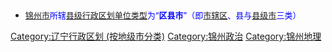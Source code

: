 {{Catnav|頁面分類|...|中国各省行政区划|辽宁行政区划|辽宁地级市|锦州}}
{{Catnav|頁面分類|...|中国各省行政区划|辽宁行政区划|辽宁县级行政区|辽宁县级行政区 (按地级市分类)}}

* <font size="2" color="#0000FF">[[锦州市|锦州市]]所辖[[县级行政区|县级行政区划单位类型]]为“'''区县市'''”（即[[市辖区|市辖区]]、县与[[县级市|县级市]]三类）</font>

[[Category:辽宁行政区划_(按地级市分类)|Category:辽宁行政区划 (按地级市分类)]]
[[Category:锦州政治|Category:锦州政治]]
[[Category:锦州地理|Category:锦州地理]]